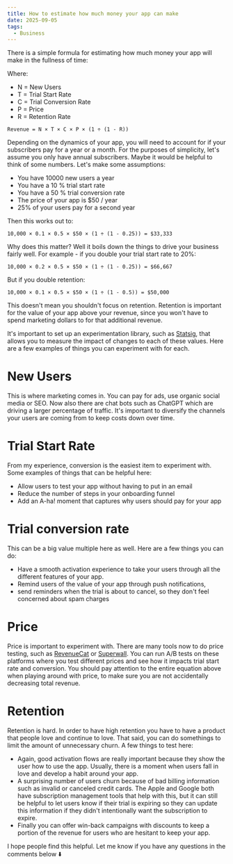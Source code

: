 ```yaml
---
title: How to estimate how much money your app can make
date: 2025-09-05
tags:
  - Business
---
```



There is a simple formula for estimating how much money your app will make in the fullness of time:

Where:

- N = New Users
- T = Trial Start Rate
- C = Trial Conversion Rate
- P = Price
- R = Retention Rate

```
Revenue = N × T × C × P × (1 ÷ (1 - R))
```

Depending on the dynamics of your app, you will need to account for if your subscribers pay for a year or a month. For the purposes of simplicity, let's assume you only have annual subscribers. Maybe it would be helpful to think of some numbers. Let's make some assumptions:

- You have 10000 new users a year
- You have a 10 % trial start rate
- You have a 50 % trial conversion rate
- The price of your app is $50 / year
- 25% of your users pay for a second year

Then this works out to:

```
10,000 × 0.1 × 0.5 × $50 × (1 ÷ (1 - 0.25)) = $33,333
```

Why does this matter? Well it boils down the things to drive your business fairly well. For example - if you double your trial start rate to 20%:

```
10,000 × 0.2 × 0.5 × $50 × (1 ÷ (1 - 0.25)) = $66,667
```

But if you double retention:

```
10,000 × 0.1 × 0.5 × $50 × (1 ÷ (1 - 0.5)) = $50,000
```

This doesn't mean you shouldn't focus on retention. Retention is important for the value of your app above your revenue, since you won't have to spend marketing dollars to for that additional revenue.

It's important to set up an experimentation library, such as [Statsig](https://statsig.com/), that allows you to measure the impact of changes to each of these values. Here are a few examples of things you can experiment with for each.

# New Users

This is where marketing comes in. You can pay for ads, use organic social media or SEO. Now also there are chat bots such as ChatGPT which are driving a larger percentage of traffic. It's important to diversify the channels your users are coming from to keep costs down over time.

# Trial Start Rate

From my experience, conversion is the easiest item to experiment with. Some examples of things that can be helpful here:

- Allow users to test your app without having to put in an email
- Reduce the number of steps in your onboarding funnel
- Add an A-ha! moment that captures why users should pay for your app

# Trial conversion rate

This can be a big value multiple here as well. Here are a few things you can do:

- Have a smooth activation experience to take your users through all the different features of your app.
- Remind users of the value of your app through push notifications,
- send reminders when the trial is about to cancel, so they don't feel concerned about spam charges

# Price

Price is important to experiment with. There are many tools now to do price testing, such as [RevenueCat](https://www.revenuecat.com/) or [Superwall](https://superwall.com/). You can run A/B tests on these platforms where you test different prices and see how it impacts trial start rate and conversion. You should pay attention to the entire equation above when playing around with price, to make sure you are not accidentally decreasing total revenue.

# Retention

Retention is hard. In order to have high retention you have to have a product that people love and continue to love. That said, you can do somethings to limit the amount of unnecessary churn. A few things to test here:

- Again, good activation flows are really important because they show the user how to use the app. Usually, there is a moment when users fall in love and develop a habit around your app.
- A surprising number of users churn because of bad billing information such as invalid or canceled credit cards. The Apple and Google both have subscription management tools that help with this, but it can still be helpful to let users know if their trial is expiring so they can update this information if they didn't intentionally want the subscription to expire.
- Finally you can offer win-back campaigns with discounts to keep a portion of the revenue for users who are hesitant to keep your app.

I hope people find this helpful. Let me know if you have any questions in the comments below ⬇️

<Comments />
